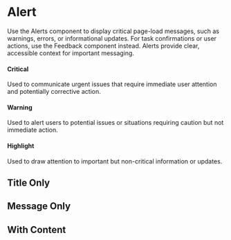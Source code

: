 

<Meta title="Feedback/Alert" component={Alert} />

# Alert

Use the Alerts component to display critical page-load messages, such as warnings, errors, or informational updates. For task confirmations or user actions, use the Feedback component instead. Alerts provide clear, accessible context for important messaging.

#### Critical

Used to communicate urgent issues that require immediate user attention and potentially corrective action.

#### Warning

Used to alert users to potential issues or situations requiring caution but not immediate action.

#### Highlight

Used to draw attention to important but non-critical information or updates.

<Canvas>
    <Story story={stories.Default} name="Default" />
</Canvas>

<ArgsTable story="Default" />

## Title Only

<Canvas>
    <Story story={stories.TitleOnly} name="Title Only" />
</Canvas>

## Message Only

<Canvas>
    <Story story={stories.MessageOnly} name="Message Only" />
</Canvas>

## With Content

<Canvas>
    <Story story={stories.WithContent} name="With Content" />
</Canvas>
